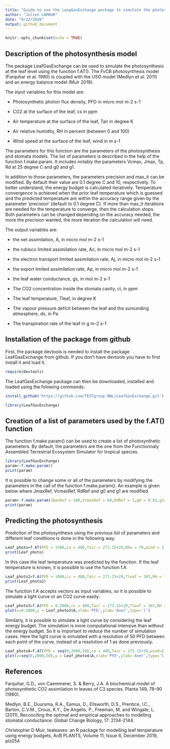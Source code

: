 ```yaml
---
title: "Guide to use the LeagGasExchange package to simulate the photosynthesis"
author: "Julien LAMOUR"
date: "9/22/2020"
output: github_document
---
```


```r
knitr::opts_chunk$set(echo = TRUE)
```

## Description of the photosynthesis model

The package LeafGasExchange can be used to simulate the photosynthesis at the leaf level using the function f.AT(). The FvCB photosynthesis model (Farquhar et al. 1980) is coupled with the USO model (Medlyn et al. 2011) and an energy balance model (Muir 2019). 

The input variables for this model are:

* Photosynthetic photon flux density, PFD in micro mol m-2 s-1

* CO2 at the surface of the leaf, cs in ppm

* Air temperature at the surface of the leaf, Tair in degree K

* Air relative humidity, RH in percent (between 0 and 100)

* Wind speed at the surface of the leaf, wind in m s-1

The parameters for this function are the parameters of the photosynthesis and stomata models. The list of parameters is described in the help of the function f.make.param. It includes notably the parameters Vcmax, Jmax, Tp, Rd at 25 degree C and g0 and g1.

In addition to those parameters, the parameters precision and max_it can be modified. By default their value are 0.1 degree C and 10, respectively. To better understand, the energy budget is calculated iteratively. Temperature convergence is achieved when the prior leaf temperature which is guessed and the predicted temperature are within the accuracy range given by the parameter 'precision' (default to 0.1 degree C). If more than max_it iterations are needed for the temperature to converge, then the calculation stops. Both parameters can be changed depending on the accuracy needed, the more the precision wanted, the more iteration the calculation will need.

The output variables are:

* the net assimilation, A, in micro mol m-2 s-1

* the rubisco limited assimilation rate, Ac, in micro mol m-2 s-1

* the electron transport limited assimilation rate, Aj, in micro mol m-2 s-1

* the export limited assimilation rate, Ap, in micro mol m-2 s-1

* the leaf water conductance, gs, in mol m-2 s-1

* The CO2 concentration inside the stomata cavity, ci, in ppm

* The leaf temperature, Tleaf, in degree K

* The vapour pressure deficit between the leaf and the surounding atmosphere, ds, in Pa

* The transpiration rate of the leaf in g m-2 s-1

## Installation of the package from github
First, the package devtools is needed to install the package LeafGasExchange from github. If you don't have devtools you have to first install it and load it.

```r
require(devtools)
```

The LeafGasExchange package can then be downloaded, installed and loaded using the folowing commands:
```r
install_github('https://github.com/TESTgroup-BNL/LeafGasExchange.git')
```

```r
library(LeafGasExchange)
```

## Creation of a list of parameters used by the f.AT() function

The function f.make.param() can be used to create a list of photosynthetic parameters. By default, the parameters are the one from the Functionnaly Assembled Terrestrial Ecosystem Simulator for tropical species.

```r
library(LeafGasExchange)
param<-f.make.param()
print(param)
```

It is possible to change some or all of the parameters by modifying the parameters in the call of the function f.make.param(). An example is given below where JmaxRef, VcmaxRef, RdRef and g0 and g1 are modified.

```r
param<-f.make.param(JmaxRef = 100,VcmaxRef = 60,RdRef = 1,g0 = 0.02,g1=4)
print(param)
```

## Predicting the photosynthesis 

Prediction of the photosynthesis using the previous list of parameters and different leaf conditions is done in the following way:

```r
Leaf_photo=f.AT(PFD = 1500,ca = 400,Tair = 273.15+29,RHa = 70,wind = 2,param = param)
print(Leaf_photo)
```

In this case the leaf temperature was predicted by the function. If the leaf temperature is known, it is possible to use the function f.A

```r
Leaf_photo2=f.A(PFD = 1000,cs = 400,Tair = 273.15+29,Tleaf = 303,RH = 70,param = param)
print(Leaf_photo2)
```

The function f.A accepts vectors as input variables, so it is possible to simulate a light curve or an CO2 curve easily:

```r
Leaf_photo3=f.A(PFD = 0:2000,cs = 400,Tair = 273.15+29,Tleaf = 303,RH = 70,param = param)
plot(x=0:2000,y = Leaf_photo3$A,xlab='PFD',ylab='Anet',type='l')
```

Similarly, it is possible to simulate a light curve by considering the leaf energy budget. The simulation is more computational intensive than without the energy budget. So it is important to reduce the number of simulation cases. Here the light curve is simulated with a resolution of 50 PFD between each point of the curve, instead of a resolution of 1 as done previously. 

```r
Leaf_photo4=f.AT(PFD = seq(0,2000,50),ca = 400,Tair = 273.15+29,wind=2,RHa = 80,param = param)
plot(x=seq(0,2000,50),y = Leaf_photo4$A,xlab='PFD',ylab='Anet',type='l')
```



## References

Farquhar, G.D., von Caemmerer, S. & Berry, J.A. A biochemical model of photosynthetic CO2 assimilation in leaves of C3 species. Planta 149, 78–90 (1980). 

Medlyn, B.E., Duursma, R.A., Eamus, D., Ellsworth, D.S., Prentice, I.C., Barton, C.V.M., Crous, K.Y., De Angelis, P., Freeman, M. and Wingate, L. (2011), Reconciling the optimal and empirical approaches to modelling stomatal conductance. Global Change Biology, 17: 2134-2144. 

Christopher D Muir, tealeaves: an R package for modelling leaf temperature using energy budgets, AoB PLANTS, Volume 11, Issue 6, December 2019, plz054
